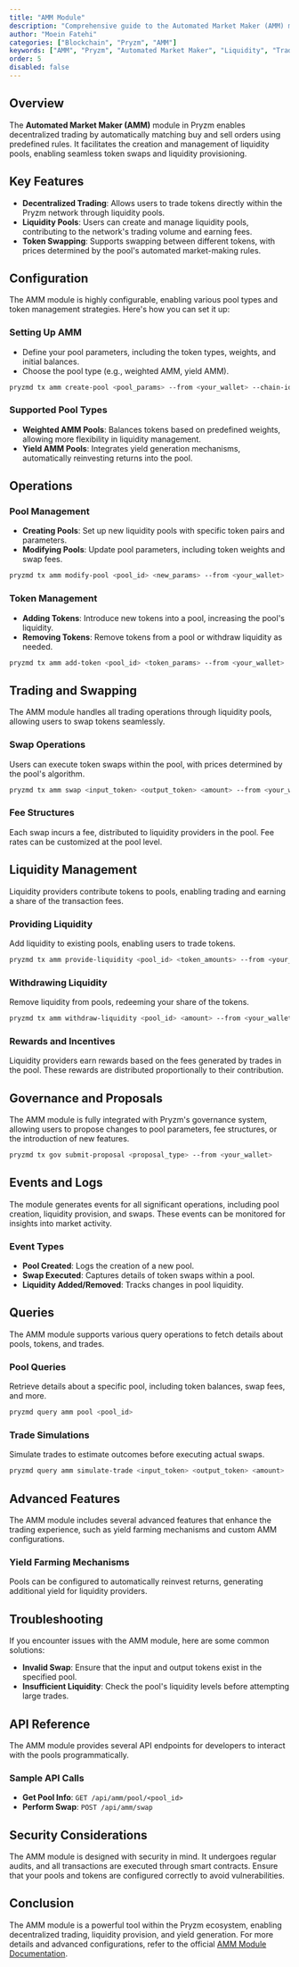 ```yaml
---
title: "AMM Module"
description: "Comprehensive guide to the Automated Market Maker (AMM) module in Pryzm, including pool creation, liquidity management, and trading."
author: "Moein Fatehi"
categories: ["Blockchain", "Pryzm", "AMM"]
keywords: ["AMM", "Pryzm", "Automated Market Maker", "Liquidity", "Trading"]
order: 5
disabled: false
---
```


## Overview

The **Automated Market Maker (AMM)** module in Pryzm enables decentralized trading by automatically matching buy and sell orders using predefined rules. It facilitates the creation and management of liquidity pools, enabling seamless token swaps and liquidity provisioning.

## Key Features

- **Decentralized Trading**: Allows users to trade tokens directly within the Pryzm network through liquidity pools.
- **Liquidity Pools**: Users can create and manage liquidity pools, contributing to the network's trading volume and earning fees.
- **Token Swapping**: Supports swapping between different tokens, with prices determined by the pool's automated market-making rules.

## Configuration

The AMM module is highly configurable, enabling various pool types and token management strategies. Here's how you can set it up:

### Setting Up AMM
- Define your pool parameters, including the token types, weights, and initial balances.
- Choose the pool type (e.g., weighted AMM, yield AMM).
  
```bash
pryzmd tx amm create-pool <pool_params> --from <your_wallet> --chain-id <chain_id>
```

### Supported Pool Types

- **Weighted AMM Pools**: Balances tokens based on predefined weights, allowing more flexibility in liquidity management.
- **Yield AMM Pools**: Integrates yield generation mechanisms, automatically reinvesting returns into the pool.

## Operations

### Pool Management

- **Creating Pools**: Set up new liquidity pools with specific token pairs and parameters.
- **Modifying Pools**: Update pool parameters, including token weights and swap fees.

```bash
pryzmd tx amm modify-pool <pool_id> <new_params> --from <your_wallet>
```

### Token Management

- **Adding Tokens**: Introduce new tokens into a pool, increasing the pool's liquidity.
- **Removing Tokens**: Remove tokens from a pool or withdraw liquidity as needed.

```bash
pryzmd tx amm add-token <pool_id> <token_params> --from <your_wallet>
```

## Trading and Swapping

The AMM module handles all trading operations through liquidity pools, allowing users to swap tokens seamlessly.

### Swap Operations

Users can execute token swaps within the pool, with prices determined by the pool's algorithm.

```bash
pryzmd tx amm swap <input_token> <output_token> <amount> --from <your_wallet>
```

### Fee Structures

Each swap incurs a fee, distributed to liquidity providers in the pool. Fee rates can be customized at the pool level.

## Liquidity Management

Liquidity providers contribute tokens to pools, enabling trading and earning a share of the transaction fees.

### Providing Liquidity

Add liquidity to existing pools, enabling users to trade tokens.

```bash
pryzmd tx amm provide-liquidity <pool_id> <token_amounts> --from <your_wallet>
```

### Withdrawing Liquidity

Remove liquidity from pools, redeeming your share of the tokens.

```bash
pryzmd tx amm withdraw-liquidity <pool_id> <amount> --from <your_wallet>
```

### Rewards and Incentives

Liquidity providers earn rewards based on the fees generated by trades in the pool. These rewards are distributed proportionally to their contribution.

## Governance and Proposals

The AMM module is fully integrated with Pryzm's governance system, allowing users to propose changes to pool parameters, fee structures, or the introduction of new features.

```bash
pryzmd tx gov submit-proposal <proposal_type> --from <your_wallet>
```

## Events and Logs

The module generates events for all significant operations, including pool creation, liquidity provision, and swaps. These events can be monitored for insights into market activity.

### Event Types

- **Pool Created**: Logs the creation of a new pool.
- **Swap Executed**: Captures details of token swaps within a pool.
- **Liquidity Added/Removed**: Tracks changes in pool liquidity.

## Queries

The AMM module supports various query operations to fetch details about pools, tokens, and trades.

### Pool Queries

Retrieve details about a specific pool, including token balances, swap fees, and more.

```bash
pryzmd query amm pool <pool_id>
```

### Trade Simulations

Simulate trades to estimate outcomes before executing actual swaps.

```bash
pryzmd query amm simulate-trade <input_token> <output_token> <amount>
```

## Advanced Features

The AMM module includes several advanced features that enhance the trading experience, such as yield farming mechanisms and custom AMM configurations.

### Yield Farming Mechanisms

Pools can be configured to automatically reinvest returns, generating additional yield for liquidity providers.

## Troubleshooting

If you encounter issues with the AMM module, here are some common solutions:

- **Invalid Swap**: Ensure that the input and output tokens exist in the specified pool.
- **Insufficient Liquidity**: Check the pool's liquidity levels before attempting large trades.

## API Reference

The AMM module provides several API endpoints for developers to interact with the pools programmatically.

### Sample API Calls

- **Get Pool Info**: `GET /api/amm/pool/<pool_id>`
- **Perform Swap**: `POST /api/amm/swap`

## Security Considerations

The AMM module is designed with security in mind. It undergoes regular audits, and all transactions are executed through smart contracts. Ensure that your pools and tokens are configured correctly to avoid vulnerabilities.

## Conclusion

The AMM module is a powerful tool within the Pryzm ecosystem, enabling decentralized trading, liquidity provision, and yield generation. For more details and advanced configurations, refer to the official [AMM Module Documentation](https://docs.pryzm.zone/core/amm).